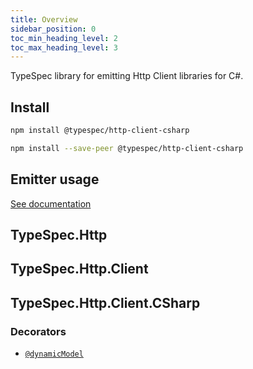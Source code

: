 ```yaml
---
title: Overview
sidebar_position: 0
toc_min_heading_level: 2
toc_max_heading_level: 3
---
```



TypeSpec library for emitting Http Client libraries for C#.

## Install

<Tabs>
<TabItem  label="In a spec" default>

```bash
npm install @typespec/http-client-csharp
```

</TabItem>
<TabItem  label="In a library" default>

```bash
npm install --save-peer @typespec/http-client-csharp
```

</TabItem>
</Tabs>

## Emitter usage

[See documentation](./emitter.md)

## TypeSpec.Http

## TypeSpec.Http.Client

## TypeSpec.Http.Client.CSharp

### Decorators

- [`@dynamicModel`](./decorators.md#@TypeSpec.Http.Client.CSharp.dynamicModel)
